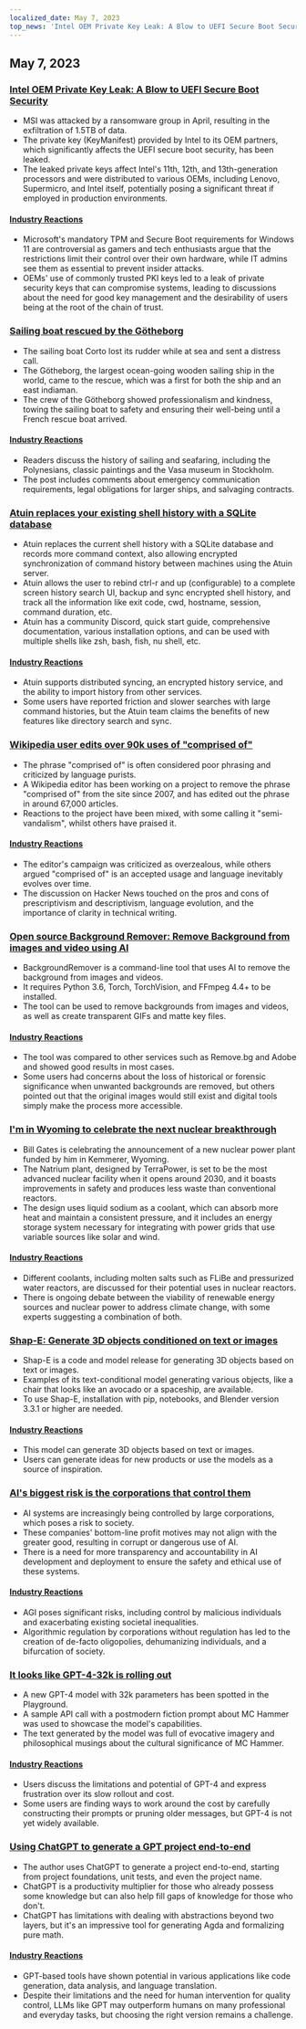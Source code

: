 ```yaml
---
localized_date: May 7, 2023
top_news: 'Intel OEM Private Key Leak: A Blow to UEFI Secure Boot Security'
---
```




<CallToAction />

<Steps>

## May 7, 2023

### [Intel OEM Private Key Leak: A Blow to UEFI Secure Boot Security](https://securityonline.info/intel-oem-private-key-leak-a-blow-to-uefi-secure-boot-security/)

- MSI was attacked by a ransomware group in April, resulting in the exfiltration of 1.5TB of data.
- The private key (KeyManifest) provided by Intel to its OEM partners, which significantly affects the UEFI secure boot security, has been leaked.
- The leaked private keys affect Intel's 11th, 12th, and 13th-generation processors and were distributed to various OEMs, including Lenovo, Supermicro, and Intel itself, potentially posing a significant threat if employed in production environments.

#### [Industry Reactions](http://news.ycombinator.com/item?id=35843566)

- Microsoft's mandatory TPM and Secure Boot requirements for Windows 11 are controversial as gamers and tech enthusiasts argue that the restrictions limit their control over their own hardware, while IT admins see them as essential to prevent insider attacks.
- OEMs' use of commonly trusted PKI keys led to a leak of private security keys that can compromise systems, leading to discussions about the need for good key management and the desirability of users being at the root of the chain of trust.

### [Sailing boat rescued by the Götheborg](https://www.gotheborg.se/news/rescue-of-sailing-boat/)

- The sailing boat Corto lost its rudder while at sea and sent a distress call.
- The Götheborg, the largest ocean-going wooden sailing ship in the world, came to the rescue, which was a first for both the ship and an east indiaman.
- The crew of the Götheborg showed professionalism and kindness, towing the sailing boat to safety and ensuring their well-being until a French rescue boat arrived.

#### [Industry Reactions](http://news.ycombinator.com/item?id=35838751)

- Readers discuss the history of sailing and seafaring, including the Polynesians, classic paintings and the Vasa museum in Stockholm.
- The post includes comments about emergency communication requirements, legal obligations for larger ships, and salvaging contracts.

### [Atuin replaces your existing shell history with a SQLite database](https://github.com/ellie/atuin)

- Atuin replaces the current shell history with a SQLite database and records more command context, also allowing encrypted synchronization of command history between machines using the Atuin server.
- Atuin allows the user to rebind ctrl-r and up (configurable) to a complete screen history search UI, backup and sync encrypted shell history, and track all the information like exit code, cwd, hostname, session, command duration, etc.
- Atuin has a community Discord, quick start guide, comprehensive documentation, various installation options, and can be used with multiple shells like zsh, bash, fish, nu shell, etc.

#### [Industry Reactions](http://news.ycombinator.com/item?id=35839470)

- Atuin supports distributed syncing, an encrypted history service, and the ability to import history from other services.
- Some users have reported friction and slower searches with large command histories, but the Atuin team claims the benefits of new features like directory search and sync.

### [Wikipedia user edits over 90k uses of "comprised of"](https://en.wikipedia.org/wiki/User:Giraffedata/comprised_of)

- The phrase "comprised of" is often considered poor phrasing and criticized by language purists.
- A Wikipedia editor has been working on a project to remove the phrase "comprised of" from the site since 2007, and has edited out the phrase in around 67,000 articles.
- Reactions to the project have been mixed, with some calling it "semi-vandalism", whilst others have praised it.

#### [Industry Reactions](http://news.ycombinator.com/item?id=35838180)

- The editor's campaign was criticized as overzealous, while others argued "comprised of" is an accepted usage and language inevitably evolves over time.
- The discussion on Hacker News touched on the pros and cons of prescriptivism and descriptivism, language evolution, and the importance of clarity in technical writing.

### [Open source Background Remover: Remove Background from images and video using AI](https://github.com/nadermx/backgroundremover)

- BackgroundRemover is a command-line tool that uses AI to remove the background from images and videos.
- It requires Python 3.6, Torch, TorchVision, and FFmpeg 4.4+ to be installed.
- The tool can be used to remove backgrounds from images and videos, as well as create transparent GIFs and matte key files.

#### [Industry Reactions](http://news.ycombinator.com/item?id=35838504)

- The tool was compared to other services such as Remove.bg and Adobe and showed good results in most cases.
- Some users had concerns about the loss of historical or forensic significance when unwanted backgrounds are removed, but others pointed out that the original images would still exist and digital tools simply make the process more accessible.

### [I'm in Wyoming to celebrate the next nuclear breakthrough](https://www.gatesnotes.com/Wyoming-TerraPower)

- Bill Gates is celebrating the announcement of a new nuclear power plant funded by him in Kemmerer, Wyoming.
- The Natrium plant, designed by TerraPower, is set to be the most advanced nuclear facility when it opens around 2030, and it boasts improvements in safety and produces less waste than conventional reactors.
- The design uses liquid sodium as a coolant, which can absorb more heat and maintain a consistent pressure, and it includes an energy storage system necessary for integrating with power grids that use variable sources like solar and wind.

#### [Industry Reactions](http://news.ycombinator.com/item?id=35838407)

- Different coolants, including molten salts such as FLiBe and pressurized water reactors, are discussed for their potential uses in nuclear reactors.
- There is ongoing debate between the viability of renewable energy sources and nuclear power to address climate change, with some experts suggesting a combination of both.

### [Shap-E: Generate 3D objects conditioned on text or images](https://github.com/openai/shap-e)

- Shap-E is a code and model release for generating 3D objects based on text or images.
- Examples of its text-conditional model generating various objects, like a chair that looks like an avocado or a spaceship, are available.
- To use Shap-E, installation with pip, notebooks, and Blender version 3.3.1 or higher are needed.

#### [Industry Reactions](http://news.ycombinator.com/item?id=35836976)

- This model can generate 3D objects based on text or images.
- Users can generate ideas for new products or use the models as a source of inspiration.

### [AI's biggest risk is the corporations that control them](https://www.fastcompany.com/90892235/researcher-meredith-whittaker-says-ais-biggest-risk-isnt-consciousness-its-the-corporations-that-control-them)

- AI systems are increasingly being controlled by large corporations, which poses a risk to society.
- These companies' bottom-line profit motives may not align with the greater good, resulting in corrupt or dangerous use of AI.
- There is a need for more transparency and accountability in AI development and deployment to ensure the safety and ethical use of these systems.

#### [Industry Reactions](http://news.ycombinator.com/item?id=35841542)

- AGI poses significant risks, including control by malicious individuals and exacerbating existing societal inequalities.
- Algorithmic regulation by corporations without regulation has led to the creation of de-facto oligopolies, dehumanizing individuals, and a bifurcation of society.

### [It looks like GPT-4-32k is rolling out](https://community.openai.com/t/it-looks-like-gpt-4-32k-is-rolling-out/194615)

- A new GPT-4 model with 32k parameters has been spotted in the Playground.
- A sample API call with a postmodern fiction prompt about MC Hammer was used to showcase the model's capabilities.
- The text generated by the model was full of evocative imagery and philosophical musings about the cultural significance of MC Hammer.

#### [Industry Reactions](http://news.ycombinator.com/item?id=35841460)

- Users discuss the limitations and potential of GPT-4 and express frustration over its slow rollout and cost.
- Some users are finding ways to work around the cost by carefully constructing their prompts or pruning older messages, but GPT-4 is not yet widely available.

### [Using ChatGPT to generate a GPT project end-to-end](https://github.com/ixaxaar/VardaGPT/blob/master/STORY.md)

- The author uses ChatGPT to generate a project end-to-end, starting from project foundations, unit tests, and even the project name.
- ChatGPT is a productivity multiplier for those who already possess some knowledge but can also help fill gaps of knowledge for those who don't.
- ChatGPT has limitations with dealing with abstractions beyond two layers, but it's an impressive tool for generating Agda and formalizing pure math.

#### [Industry Reactions](http://news.ycombinator.com/item?id=35839536)

- GPT-based tools have shown potential in various applications like code generation, data analysis, and language translation.
- Despite their limitations and the need for human intervention for quality control, LLMs like GPT may outperform humans on many professional and everyday tasks, but choosing the right version remains a challenge.

</Steps>
